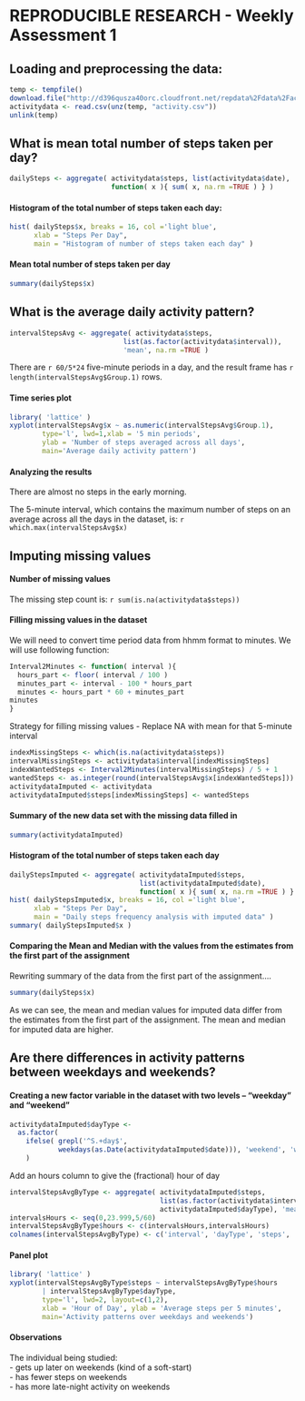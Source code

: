REPRODUCIBLE RESEARCH - Weekly Assessment 1  
========================================================================================================

## Loading and preprocessing the data:

```r
temp <- tempfile()
download.file("http://d396qusza40orc.cloudfront.net/repdata%2Fdata%2Factivity.zip",temp)
activitydata <- read.csv(unz(temp, "activity.csv"))
unlink(temp)
```

## What is mean total number of steps taken per day?

```r
dailySteps <- aggregate( activitydata$steps, list(activitydata$date),
                         function( x ){ sum( x, na.rm =TRUE ) } )
```

#### Histogram of the total number of steps taken each day:  

```r
hist( dailySteps$x, breaks = 16, col ='light blue',
      xlab = "Steps Per Day",
      main = "Histogram of number of steps taken each day" )
```

#### Mean total number of steps taken per day

```r
summary(dailySteps$x)
```

## What is the average daily activity pattern?

```r
intervalStepsAvg <- aggregate( activitydata$steps,
                            list(as.factor(activitydata$interval)),
                            'mean', na.rm =TRUE )
```
There are `r 60/5*24` five-minute periods in a day, and the result frame has `r length(intervalStepsAvg$Group.1)` rows.

#### Time series plot
```r
library( 'lattice' )
xyplot(intervalStepsAvg$x ~ as.numeric(intervalStepsAvg$Group.1),
        type='l', lwd=1,xlab = '5 min periods', 
        ylab = 'Number of steps averaged across all days',
        main='Average daily activity pattern')
```

#### Analyzing the results

There are almost no steps in the early morning.

The 5-minute interval, which contains the maximum number of steps on an average across all the days in the dataset, is: `r which.max(intervalStepsAvg$x)`


## Imputing missing values


#### Number of missing values

The missing step count is: `r sum(is.na(activitydata$steps))`


#### Filling missing values in the dataset

We will need to convert time period data from hhmm format to minutes. We will use following function: 


```r
Interval2Minutes <- function( interval ){
  hours_part <- floor( interval / 100 )
  minutes_part <- interval - 100 * hours_part
  minutes <- hours_part * 60 + minutes_part
minutes
}

```

Strategy for filling missing values - Replace NA with mean for that 5-minute interval

```r
indexMissingSteps <- which(is.na(activitydata$steps))
intervalMissingSteps <- activitydata$interval[indexMissingSteps]
indexWantedSteps <- Interval2Minutes(intervalMissingSteps) / 5 + 1
wantedSteps <- as.integer(round(intervalStepsAvg$x[indexWantedSteps]))
activitydataImputed <- activitydata
activitydataImputed$steps[indexMissingSteps] <- wantedSteps
````
#### Summary of the new data set with the missing data filled in

```r
summary(activitydataImputed)
```

#### Histogram of the total number of steps taken each day

```r
dailyStepsImputed <- aggregate( activitydataImputed$steps,
                                list(activitydataImputed$date),
                                function( x ){ sum( x, na.rm =TRUE ) } )
hist( dailyStepsImputed$x, breaks = 16, col ='light blue',
      xlab = "Steps Per Day",
      main = "Daily steps frequency analysis with imputed data" )
summary( dailyStepsImputed$x )
```

#### Comparing the Mean and Median with the values from the estimates from the first part of the assignment

Rewriting summary of the data from the first part of the assignment....
```r
summary(dailySteps$x)
```
As we can see, the mean and median values for imputed data differ from the estimates from the first part of the assignment. The mean and median for imputed data are higher.

## Are there differences in activity patterns between weekdays and weekends?

#### Creating a new factor variable in the dataset with two levels – “weekday” and “weekend” 
```r
activitydataImputed$dayType <-
  as.factor(
    ifelse( grepl('^S.+day$', 
            weekdays(as.Date(activitydataImputed$date))), 'weekend', 'weekday')
    )
```
Add an hours column to give the (fractional) hour of day

```r
intervalStepsAvgByType <- aggregate( activitydataImputed$steps, 
                                     list(as.factor(activitydata$interval),
                                     activitydataImputed$dayType), 'mean' )
intervalsHours <- seq(0,23.999,5/60)
intervalStepsAvgByType$hours <- c(intervalsHours,intervalsHours)
colnames(intervalStepsAvgByType) <- c('interval', 'dayType', 'steps', 'hours')
```
#### Panel plot  

```r
library( 'lattice' )
xyplot(intervalStepsAvgByType$steps ~ intervalStepsAvgByType$hours
        | intervalStepsAvgByType$dayType,
        type='l', lwd=2, layout=c(1,2),
        xlab = 'Hour of Day', ylab = 'Average steps per 5 minutes', 
        main='Activity patterns over weekdays and weekends')
```

#### Observations   

The individual being studied:  
- gets up later on weekends (kind of a soft-start)  
- has fewer steps on weekends  
- has more late-night activity on weekends  